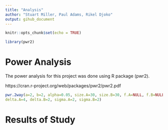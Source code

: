 ```yaml
---
title: "Analysis"
author: "Stuart Miller, Paul Adams, Rikel Djoko"
output: gihub_document
---
```


```r
knitr::opts_chunk$set(echo = TRUE)
```

```r
library(pwr2)
```

# Power Analysis

The power analysis for this project was done using R package (pwr2).

https://cran.r-project.org/web/packages/pwr2/pwr2.pdf



```r

pwr.2way(a=2, b=2, alpha=0.05, size.A=30, size.B=30, f.A=NULL, f.B=NULL,
delta.A=4, delta.B=2, sigma.A=2, sigma.B=2)
```


# Results of Study

```r

```


